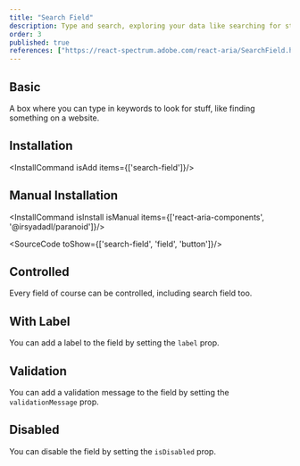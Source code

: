 ```yaml
---
title: "Search Field"
description: Type and search, exploring your data like searching for stars with a telescope, quick and responsive.
order: 3
published: true
references: ["https://react-spectrum.adobe.com/react-aria/SearchField.html#props", "https://paranoid.irsyad.co"]
---
```


## Basic

A box where you can type in keywords to look for stuff, like finding something on a website.
<How toUse="forms/search-field-demo" />

## Installation
<InstallCommand isAdd items={['search-field']}/>

## Manual Installation

<InstallCommand isInstall isManual items={['react-aria-components', '@irsyadadl/paranoid']}/>

<SourceCode toShow={['search-field', 'field', 'button']}/>

## Controlled
Every field of course can be controlled, including search field too.
<How toUse="forms/search-field-controlled-demo" />

## With Label
You can add a label to the field by setting the `label` prop.
<How toUse="forms/search-field-with-label-demo" />

## Validation
You can add a validation message to the field by setting the `validationMessage` prop.
<How toUse="forms/search-field-validation-demo" />

## Disabled
You can disable the field by setting the `isDisabled` prop.
<How toUse="forms/search-field-disabled-demo" />
